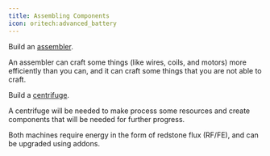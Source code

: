 ```yaml
---
title: Assembling Components
icon: oritech:advanced_battery
---
```


Build an [assembler](../processing/assembler).

An assembler can craft some things (like wires, coils, and motors) more efficiently than you can, and it can craft some things that you are not able to craft.

Build a [centrifuge](../processing/centrifuge).

A centrifuge will be needed to make process some resources and create
components that will be needed for further progress.

Both machines require energy in the form of redstone flux (RF/FE), and can be upgraded using addons.